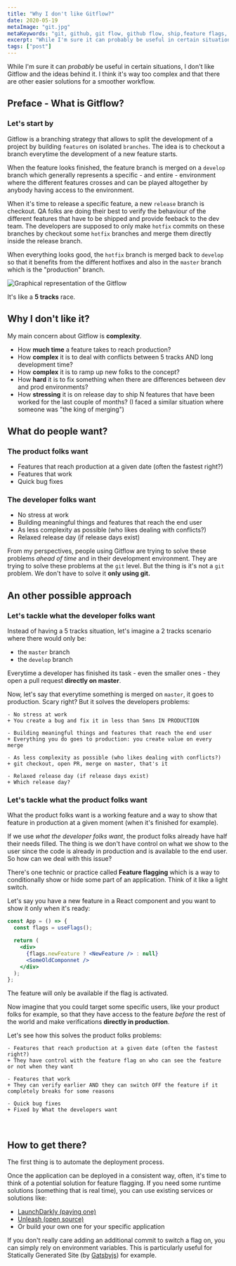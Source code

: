 ```yaml
---
title: "Why I don't like Gitflow?"
date: 2020-05-19
metaImage: "git.jpg"
metaKeywords: "git, github, git flow, github flow, ship,feature flags, unleash, launch darkly"
excerpt: "While I'm sure it can probably be useful in certain situations, I don't like Gitflow and the ideas behind it. I think it's way too complex and that there are other easier solutions for a smoother workflow."
tags: ["post"]
---
```


While I'm sure it can _probably_ be useful in certain situations, I don't like Gitflow and the ideas behind it. I think it's way too complex and that there are other easier solutions for a smoother workflow.

## Preface - What is Gitflow?

### Let's start by

Gitflow is a branching strategy that allows to split the development of a project by building `features` on isolated `branches`.
The idea is to checkout a branch everytime the development of a new feature starts.

When the feature looks finished, the feature branch is merged on a `develop` branch which generally represents a specific - and entire - environment where the different features crosses and can be played altogether by anybody having access to the environment.

When it's time to release a specific feature, a new `release` branch is checkout. QA folks are doing their best to verify the behaviour of the different features that have to be shipped and provide feeback to the dev team.
The developers are supposed to only make `hotfix` commits on these branches by checkout some `hotfix` branches and merge them directly inside the release branch.

When everything looks good, the `hotfix` branch is merged back to `develop` so that it benefits from the different hotfixes and also in the `master` branch which is the "production" branch.

![Graphical representation of the Gitflow](./gitflow.png)

It's like a **5 tracks** race.

## Why I don't like it?

My main concern about Gitflow is **complexity**.

- How **much time** a feature takes to reach production?
- How **complex** it is to deal with conflicts between 5 tracks AND long development time?
- How **complex** it is to ramp up new folks to the concept?
- How **hard** it is to fix something when there are differences between dev and prod environments?
- How **stressing** it is on release day to ship N features that have been worked for the last couple of months? (I faced a similar situation where someone was "the king of merging")

## What do people want?

### The product folks want

- Features that reach production at a given date (often the fastest right?)
- Features that work
- Quick bug fixes

### The developer folks want

- No stress at work
- Building meaningful things and features that reach the end user
- As less complexity as possible (who likes dealing with conflicts?)
- Relaxed release day (if release days exist)

From my perspectives, people using Gitflow are trying to solve these problems _ahead of time_ and in their development environment. They are trying to solve these problems at the `git` level.
But the thing is it's not a `git` problem. We don't have to solve it **only using git.**

## An other possible approach

### Let's tackle what the developer folks want

Instead of having a 5 tracks situation, let's imagine a 2 tracks scenario where there would only be:

- the `master` branch
- the `develop` branch

Everytime a developer has finished its task - even the smaller ones - they open a pull request **directly on master**.

Now, let's say that everytime something is merged on `master`, it goes to production. Scary right? But it solves the developers problems:

```git
- No stress at work
+ You create a bug and fix it in less than 5mns IN PRODUCTION

- Building meaningful things and features that reach the end user
+ Everything you do goes to production: you create value on every merge

- As less complexity as possible (who likes dealing with conflicts?)
+ git checkout, open PR, merge on master, that's it

- Relaxed release day (if release days exist)
+ Which release day?
```

### Let's tackle what the product folks want

What the product folks want is a working feature and a way to show that feature in production at a given moment (when it's finished for example).

If we use _what the developer folks want_, the product folks already have half their needs filled.
The thing is we don't have control on what we show to the user since the code is already in production and is available to the end user. So how can we deal with this issue?

There's one technic or practice called **Feature flagging** which is a way to conditionally show or hide some part of an application.
Think of it like a light switch.

Let's say you have a new feature in a React component and you want to show it only when it's ready:

```jsx
const App = () => {
  const flags = useFlags();

  return (
    <div>
      {flags.newFeature ? <NewFeature /> : null}
      <SomeOldComponnet />
    </div>
  );
};
```

The feature will only be available if the flag is activated.

Now imagine that you could target some specific users, like your product folks for example, so that they have access to the feature _before_ the rest of the world and make verifications
**directly in production**.

Let's see how this solves the product folks problems:

```git
- Features that reach production at a given date (often the fastest right?)
+ They have control with the feature flag on who can see the feature or not when they want

- Features that work
+ They can verify earlier AND they can switch OFF the feature if it completely breaks for some reasons

- Quick bug fixes
+ Fixed by What the developers want
```

<br />

## How to get there?

The first thing is to automate the deployment process.

Once the application can be deployed in a consistent way, often, it's time to think of a potential solution for feature flagging. If you need some runtime solutions (something that is real time), you can use existing services or solutions like:

- [LaunchDarkly (paying one)](https://launchdarkly.com/)
- [Unleash (open source)](https://github.com/Unleash/unleash)
- Or build your own one for your specific application

If you don't really care adding an additional commit to switch a flag on, you can simply rely on environment variables. This is particularly useful for Statically Generated Site (by [Gatsbyjs](https://www.gatsbyjs.org/)) for example.
